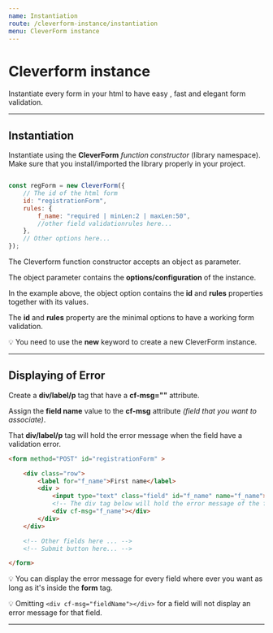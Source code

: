 ```yaml
---
name: Instantiation
route: /cleverform-instance/instantiation
menu: CleverForm instance
---
```



# Cleverform instance
Instantiate every form in your html to have easy , fast and elegant form validation.



___

## Instantiation

Instantiate using the __CleverForm__ _function constructor_ (library namespace). Make sure that you install/imported the library properly in your project.

```js

const regForm = new CleverForm({
    // The id of the html form
    id: "registrationForm",
    rules: {
        f_name: "required | minLen:2 | maxLen:50",  
        //other field validationrules here...
    },
    // Other options here...
});

```



The Cleverform function  constructor accepts an object as parameter.

The object parameter contains the __options/configuration__ of the instance.

In the example above, the object option contains the __id__ and __rules__ properties together with its values. 

The __id__ and __rules__ property are the minimal options to have a working form validation.

💡 You need to use the __new__  keyword to create a new CleverForm instance.

___


## Displaying of Error
Create a __div/label/p__ tag that have a __cf-msg=""__ attribute.

Assign the __field name__ value to the __cf-msg__ attribute _(field that you want to associate)_.

That __div/label/p__ tag will hold the error message when the field have a  validation error. 



```html
<form method="POST" id="registrationForm" >

    <div class="row">
        <label for="f_name">First name</label>
        <div >
            <input type="text" class="field" id="f_name" name="f_name">
            <!-- The div tag below will hold the error message of the field. -->
            <div cf-msg="f_name"></div>
        </div>
    </div>

    <!-- Other fields here ... -->
    <!-- Submit button here... -->

</form>
```

💡 You can display the error message for every field where ever you want as long as it's inside the __form__ tag.

💡 Omitting `<div cf-msg="fieldName"></div>` for a field will not display an error message for that field.

___